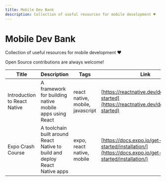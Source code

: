 ```yaml
---
title: Mobile Dev Bank
description: Collection of useful resources for mobile development ♥️
---
```



# Mobile Dev Bank
Collection of useful resources for mobile development ♥️

<Callout type="warning" emoji="💐">
  Open Source contributions are always welcome!
</Callout>

| Title | Description | Tags | Link |
| --- | --- | --- | --- |
| Introduction to React Native | A framework for building native mobile apps using React | react native, mobile, javascript | [https://reactnative.dev/docs/getting-started](https://reactnative.dev/docs/getting-started) |
| Expo Crash Course | A toolchain built around React Native to build and deploy React Native apps | expo, react native, mobile | [https://docs.expo.io/get-started/installation/](https://docs.expo.io/get-started/installation/) |
